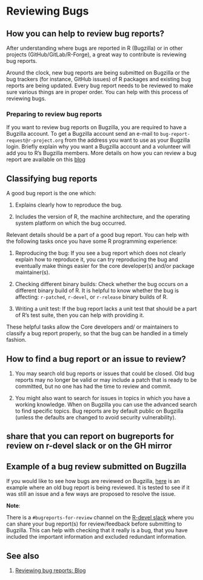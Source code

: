 # Reviewing Bugs

## How you can help to review bug reports?

After understanding where bugs are reported in R (Bugzilla) or in other projects (GitHub/GitLab/R-Forge), a great way to contribute is reviewing bug reports.

Around the clock, new bug reports are being submitted on Bugzilla or the bug trackers (for instance, GitHub issues) of R packages and existing bug reports are being updated. Every bug report needs to be reviewed to make sure various things are in proper order. You can help with this process of reviewing bugs. 

### Preparing to review bug reports 

If you want to review bug reports on Bugzilla, you are required to have a Bugzilla account. To get a Bugzilla account send an e-mail to `bug-report-request@r-project.org` from the address you want to use as your Bugzilla login. Briefly explain why you want a Bugzilla account and a volunteer will add you to R's Bugzilla members. More details on how you can review a bug report are available on this [blog](https://developer.r-project.org/Blog/public/2019/10/09/r-can-use-your-help-reviewing-bug-reports/)

## Classifying bug reports

A good bug report is the one which:

1. Explains clearly how to reproduce the bug.

2. Includes the version of R, the machine architecture, and the operating system platform on which the bug occurred.

Relevant details should be a part of a good bug report. You can help with the following tasks once you have some R programming experience:

1. Reproducing the bug: If you see a bug report which does not clearly explain how to reproduce it, you can try reproducing the bug and eventually make things easier for the core developer(s) and/or package maintainer(s).

2. Checking different binary builds: Check whether the bug occurs on a different binary build of R. It is helpful to know whether the bug is affecting: `r-patched`, `r-devel`, or `r-release` binary builds of R.

3. Writing a unit test: If the bug report lacks a unit test that should be a part of R's test suite, then you can help with providing it.

These helpful tasks allow the Core developers and/ or maintainers to classify a bug report properly, so that the bug can be handled in a timely fashion.

## How to find a bug report or an issue to review?

1. You may search old bug reports or issues that could be closed. Old bug reports may no longer be valid or may include a patch that is ready to be committed, but no one has had the time to review and commit.

2. You might also want to search for issues in topics in which you have a working knowledge. When on Bugzilla you can use the advanced search to find specific topics. Bug reports are by default public on Bugzilla (unless the defaults are changed to avoid security vulnerability).

## share that you can report on bugreports for review on r-devel slack or on the GH mirror

## Example of a bug review submitted on Bugzilla

If you would like to see how bugs are reviewed on Bugzilla, [here](https://bugs.r-project.org/bugzilla/show_bug.cgi?id=16542) is an example where an old bug report is being reviewed. It is tested to see if it was still an issue and a few ways are proposed to resolve the issue.

**Note**:

There is a `#bugreports-for-review` channel on the [R-devel slack](https://r-devel.slack.com/) where you can share your bug report(s) for review/feedback before submitting to Bugzilla. This can help with checking that it really is a bug, that you have included the important information and excluded redundant information.

## See also

1. [Reviewing bug reports: Blog](https://developer.r-project.org/Blog/public/2019/10/09/r-can-use-your-help-reviewing-bug-reports/)
